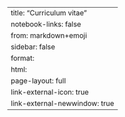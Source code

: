 ---
title: "Curriculum vitae"
notebook-links: false
from: markdown+emoji
sidebar: false
format: 
  html:
    page-layout: full
    link-external-icon: true
    link-external-newwindow: true
---